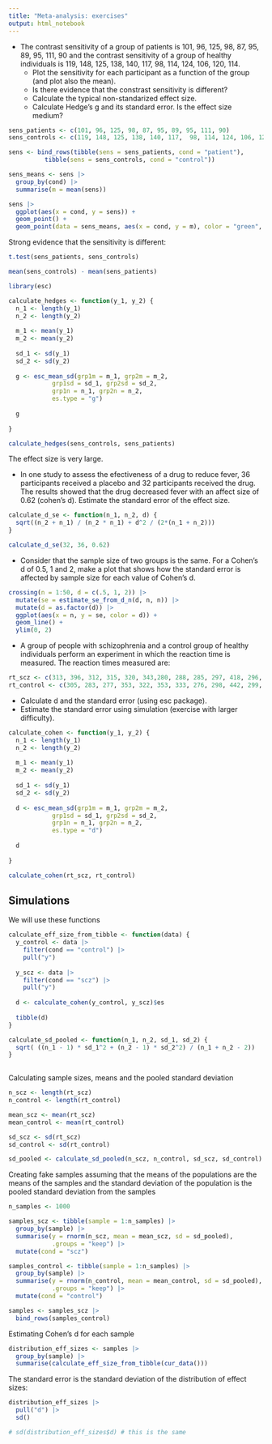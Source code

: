 ```yaml
---
title: "Meta-analysis: exercises"
output: html_notebook
---
```



- The contrast sensitivity of a group of patients is 101, 96, 125, 98, 87, 95, 89, 95, 111, 90 and the contrast sensitivity of a group of healthy individuals is 119, 148, 125, 138, 140, 117,  98, 114, 124, 106, 120, 114. 
  -   Plot the sensitivity for each participant as a function of the group (and plot also the mean).
  -   Is there evidence that the constrast sensitivity is different?
  -   Calculate the typical non-standarized effect size.
  -   Calculate Hedge's g and its standard error. Is the effect size medium?

```r
sens_patients <- c(101, 96, 125, 98, 87, 95, 89, 95, 111, 90)
sens_controls <- c(119, 148, 125, 138, 140, 117,  98, 114, 124, 106, 120, 114)

sens <- bind_rows(tibble(sens = sens_patients, cond = "patient"), 
          tibble(sens = sens_controls, cond = "control")) 

sens_means <- sens |> 
  group_by(cond) |> 
  summarise(m = mean(sens))

sens |> 
  ggplot(aes(x = cond, y = sens)) +
  geom_point() +
  geom_point(data = sens_means, aes(x = cond, y = m), color = "green", size = 5)
```

Strong evidence that the sensitivity is different:

```r
t.test(sens_patients, sens_controls)
```


```r
mean(sens_controls) - mean(sens_patients)
```

```r
library(esc)

calculate_hedges <- function(y_1, y_2) {
  n_1 <- length(y_1)
  n_2 <- length(y_2)
  
  m_1 <- mean(y_1)
  m_2 <- mean(y_2)
  
  sd_1 <- sd(y_1)
  sd_2 <- sd(y_2) 
  
  g <- esc_mean_sd(grp1m = m_1, grp2m = m_2, 
            grp1sd = sd_1, grp2sd = sd_2, 
            grp1n = n_1, grp2n = n_2, 
            es.type = "g")
  
  g
  
}

calculate_hedges(sens_controls, sens_patients)
```

The effect size is very large. 


- In one study to assess the efectiveness of a drug to reduce fever, 36 participants received a placebo and 32 participants received the drug. The results showed that the drug decreased fever with an affect size of 0.62 (cohen's d). Estimate the standard error of the effect size.  

```r
calculate_d_se <- function(n_1, n_2, d) {
  sqrt((n_2 + n_1) / (n_2 * n_1) + d^2 / (2*(n_1 + n_2)))
}

calculate_d_se(32, 36, 0.62)
```

- Consider that the sample size of two groups is the same. For a Cohen's d of 0.5, 1 and 2, make a plot that shows how the standard error is affected by sample size for each value of Cohen's d.

```r
crossing(n = 1:50, d = c(.5, 1, 2)) |> 
  mutate(se = estimate_se_from_d_n(d, n, n)) |> 
  mutate(d = as.factor(d)) |> 
  ggplot(aes(x = n, y = se, color = d)) +
  geom_line() +
  ylim(0, 2)
```

- A group of people with schizophrenia and a control group of healthy individuals perform an experiment in which the reaction time is measured. The reaction times measured are:

```r
rt_scz <- c(313, 396, 312, 315, 320, 343,280, 288, 285, 297, 418, 296, 383, 403, 336)
rt_control <- c(305, 283, 277, 353, 322, 353, 333, 276, 298, 442, 299, 329, 321, 229, 361, 306, 328, 344, 310, 319)
```

  -   Calculate d and the standard error (using esc package).
  -   Estimate the standard error using simulation (exercise with larger difficulty).

```r
calculate_cohen <- function(y_1, y_2) {
  n_1 <- length(y_1)
  n_2 <- length(y_2)
  
  m_1 <- mean(y_1)
  m_2 <- mean(y_2)
  
  sd_1 <- sd(y_1)
  sd_2 <- sd(y_2) 
  
  d <- esc_mean_sd(grp1m = m_1, grp2m = m_2, 
            grp1sd = sd_1, grp2sd = sd_2, 
            grp1n = n_1, grp2n = n_2, 
            es.type = "d")
  
  d
  
}

calculate_cohen(rt_scz, rt_control)
```



## Simulations 
We will use these functions

```r

calculate_eff_size_from_tibble <- function(data) {
  y_control <- data |> 
    filter(cond == "control") |> 
    pull("y")
  
  y_scz <- data |> 
    filter(cond == "scz") |> 
    pull("y")
  
  d <- calculate_cohen(y_control, y_scz)$es
  
  tibble(d)
}

calculate_sd_pooled <- function(n_1, n_2, sd_1, sd_2) {
  sqrt( ((n_1 - 1) * sd_1^2 + (n_2 - 1) * sd_2^2) / (n_1 + n_2 - 2))
}
 
```


Calculating sample sizes, means and the pooled standard deviation

```r
n_scz <- length(rt_scz)
n_control <- length(rt_control)

mean_scz <- mean(rt_scz)
mean_control <- mean(rt_control)

sd_scz <- sd(rt_scz)
sd_control <- sd(rt_control)

sd_pooled <- calculate_sd_pooled(n_scz, n_control, sd_scz, sd_control)
```

Creating fake samples assuming that the means of the populations are the means of the samples and the standard deviation of the population is the pooled standard deviation from the samples

```r
n_samples <- 1000

samples_scz <- tibble(sample = 1:n_samples) |> 
  group_by(sample) |> 
  summarise(y = rnorm(n_scz, mean = mean_scz, sd = sd_pooled), 
            .groups = "keep") |> 
  mutate(cond = "scz")

samples_control <- tibble(sample = 1:n_samples) |> 
  group_by(sample) |> 
  summarise(y = rnorm(n_control, mean = mean_control, sd = sd_pooled), 
            .groups = "keep") |> 
  mutate(cond = "control")

samples <- samples_scz |> 
  bind_rows(samples_control)

```

Estimating Cohen's d for each sample

```r
distribution_eff_sizes <- samples |> 
  group_by(sample) |> 
  summarise(calculate_eff_size_from_tibble(cur_data()))
```

The standard error is the standard deviation of the distribution of effect sizes:

```r
distribution_eff_sizes |> 
  pull("d") |> 
  sd()

# sd(distribution_eff_sizes$d) # this is the same
```

